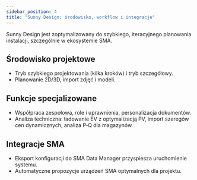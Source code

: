 ```yaml
---
sidebar_position: 4
title: "Sunny Design: środowisko, workflow i integracje"
---
```


Sunny Design jest zoptymalizowany do szybkiego, iteracyjnego planowania instalacji, szczególnie w ekosystemie SMA.

## Środowisko projektowe
- Tryb szybkiego projektowania (kilka kroków) i tryb szczegółowy.
- Planowanie 2D/3D, import zdjęć i modeli.

## Funkcje specjalizowane
- Współpraca zespołowa, role i uprawnienia, personalizacja dokumentów.
- Analiza techniczna: ładowanie EV z optymalizacją PV, import szeregów cen dynamicznych, analiza P‑Q dla magazynów.

## Integracje SMA
- Eksport konfiguracji do SMA Data Manager przyspiesza uruchomienie systemu.
- Automatyczne propozycje urządzeń SMA optymalnych dla projektu.


